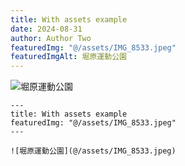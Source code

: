 ```yaml
---
title: With assets example
date: 2024-08-31
author: Author Two
featuredImg: "@/assets/IMG_8533.jpeg"
featuredImgAlt: 堀原運動公園
---
```


![堀原運動公園](@/assets/IMG_8533.jpeg)

```mdx
---
title: With assets example
featuredImg: "@/assets/IMG_8533.jpeg"
---

![堀原運動公園](@/assets/IMG_8533.jpeg)
```

